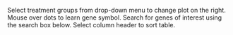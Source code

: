 Select treatment groups from drop-down menu to change plot on the right.
Mouse over dots to learn gene symbol.
Search for genes of interest using the search box below.
Select column header to sort table.
